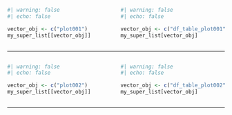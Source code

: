 ::: {.columns}
::: {.column width="50%"}
```r
#| warning: false
#| echo: false

vector_obj <- c("plot001")
my_super_list[[vector_obj]]
```
:::

::: {.column width="50%"}
```r
#| warning: false
#| echo: false

vector_obj <- c("df_table_plot001")
my_super_list[vector_obj]
```
:::
:::

***



::: {.columns}
::: {.column width="50%"}
```r
#| warning: false
#| echo: false

vector_obj <- c("plot002")
my_super_list[[vector_obj]]
```
:::

::: {.column width="50%"}
```r
#| warning: false
#| echo: false

vector_obj <- c("df_table_plot002")
my_super_list[vector_obj]
```
:::
:::

***


